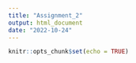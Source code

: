 ```yaml
---
title: "Assignment_2"
output: html_document
date: "2022-10-24"
---
```


```r
knitr::opts_chunk$set(echo = TRUE)
```







































































